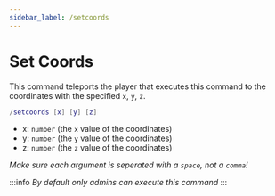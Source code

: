```yaml
---
sidebar_label: /setcoords
---
```


# Set Coords

This command teleports the player that executes this command to the coordinates with the specified `x`, `y`, `z`.

```lua
/setcoords [x] [y] [z]
```

- x: `number` (the `x` value of the coordinates)
- y: `number` (the `y` value of the coordinates)
- z: `number` (the `z` value of the coordinates)

_Make sure each argument is seperated with a `space`, not a `comma`!_

:::info
_By default only admins can execute this command_
:::
